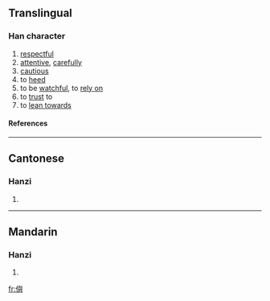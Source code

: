 ==Translingual==
===Han character===
{{Han char|rad=人|as=14|sn=16|four=|canj=人竹X金 (OHXC)}}
# [[respectful]]
# [[attentive]], [[carefully]]
# [[cautious]]
# to [[heed]]
# to be [[watchful]], to [[rely on]]
# to [[trust]] to
# to [[lean towards]]
====References====
{{Han ref|kx=0120.040|hdz=10231.040|uh=349C|ud=13468}}

----
==Cantonese==
===Hanzi===
{{yue-hanzi|jyut=|y=jyu5}}
# {{defn|Cantonese}}

----
==Mandarin==
===Hanzi===
{{cmn-hanzi|pin=[[yú]] (yu2), [[yǔ]] (yu3)|wg=yü<sup>2</sup>, yü<sup>3</sup>}}
# {{defn|Mandarin}}

[[fr:㒜]]